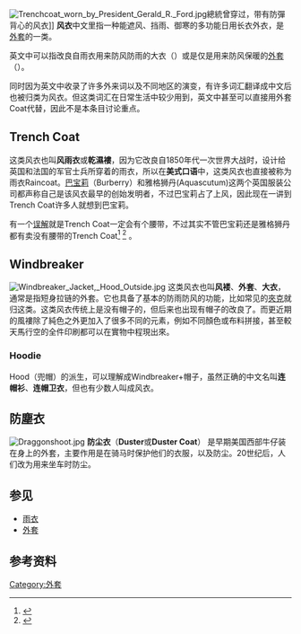 [[File:Trenchcoat_worn_by_President_Gerald_R._Ford.jpg|thumb]]總統曾穿过，带有防彈背心的风衣]]
'''风衣'''中文里指一种能遮风、挡雨、御寒的多功能日用长衣外衣，是[[外套|外套]]的一类。

英文中可以指改良自雨衣用来防风防雨的大衣（{{lang-en|''Trench coat''}}）或是仅是用来防风保暖的[[外套|外套]]（{{lang-en|''Windbreaker''、''Windcheater''}}）。

同时因为英文中收录了许多外来词以及不同地区的演变，有许多词汇翻译成中文后也被归类为风衣。但这类词汇在日常生活中较少用到，英文中甚至可以直接用外套Coat代替，因此不是本条目讨论重点。

==Trench Coat==
这类风衣也叫'''风雨衣'''或'''乾濕褸'''，因为它改良自1850年代一次世界大战时，设计给英国和法国的军官士兵所穿着的雨衣，所以在'''美式口语'''中，这类风衣也直接被称为雨衣Raincoat。[[巴宝莉|巴宝莉]]（Burberry）和雅格狮丹(Aquascutum)这两个英国服装公司都声称自己是该风衣最早的创始发明者，不过巴宝莉占了上风，因此现在一讲到Trench Coat许多人就想到巴宝莉。

有一个[[误解|误解]]就是Trench Coat一定会有个腰带，不过其实不管巴宝莉还是雅格狮丹都有卖没有腰带的Trench Coat<ref>{{cite web|title=Tumbled Nylon Canvas Caban|url=http://uk.burberry.com/store/trench-coats/mens-trench-coats/prorsum/prod-44760411-tumbled-nylon-canvas-caban/|accessdate=2013-05-16|archive-date=2013-01-07|archive-url=https://web.archive.org/web/20130107061810/http://uk.burberry.com/store/trench-coats/mens-trench-coats/prorsum/prod-44760411-tumbled-nylon-canvas-caban/|dead-url=no}}</ref> <ref>{{cite web|title=Broadgate Double Breasted|url=http://www.aquascutum.co.uk/index.cfm?page=1013&productid=E520002&productvarid=E520002-08000-40R&refpage=mens-rainwear&pagesize=12&productpage=1&viewall=false|accessdate=2013-05-16}}{{dead link|date=2018年5月 |bot=InternetArchiveBot |fix-attempted=yes }}</ref> 。

==Windbreaker==
[[File:Windbreaker_Jacket,_Hood_Outside.jpg|thumb]]
这类风衣也叫'''风褛'''、'''外套'''、'''大衣'''，通常是指短身拉链的外套。它也具备了基本的防雨防风的功能，比如常见的[[夾克|夾克]]就归这类。这类风衣传统上是没有帽子的，但后来也出现有帽子的改良了。而更近期的風褸除了純色之外更加入了很多不同的元素，例如不同顏色或布料拼接，甚至較天馬行空的全件印刷都可以在實物中程現出來。
===Hoodie===
Hood（兜帽）的派生，可以理解成Windbreaker+帽子，虽然正确的中文名叫'''连帽衫'''、'''连帽卫衣'''，但也有少数人叫成风衣。

==防塵衣==
[[File:Draggonshoot.jpg|thumb]]
'''防尘衣'''（'''Duster'''或'''Duster Coat'''） 是早期美国西部牛仔装在身上的外套，主要作用是在骑马时保护他们的衣服，以及防尘。20世纪后，人们改为用来坐车时防尘。

==参见==
*[[雨衣|雨衣]]
*[[外套|外套]]

== 参考资料 ==
{{reflist}}
{{commons category|Trenchcoats}}
{{Authority control}}
[[Category:外套|Category:外套]]